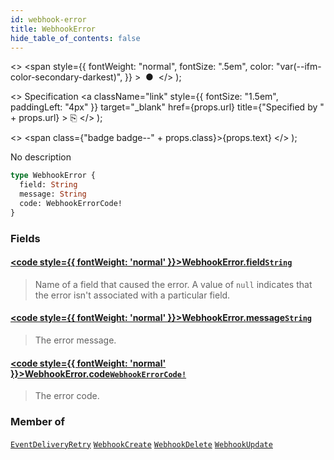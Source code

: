```yaml
---
id: webhook-error
title: WebhookError
hide_table_of_contents: false
---
```


  <>
    <span
      style={{
        fontWeight: "normal",
        fontSize: ".5em",
        color: "var(--ifm-color-secondary-darkest)",
      }}
    >
      &nbsp;●&nbsp;
    </span>
  </>
);

  <>
    Specification
    <a
      className="link"
      style={{ fontSize: "1.5em", paddingLeft: "4px" }}
      target="\_blank"
      href={props.url}
      title={"Specified by " + props.url}
    >
      ⎘
    </a>
  </>
);

  <>
    <span class={"badge badge--" + props.class}>{props.text}</span>
  </>
);

No description

```graphql
type WebhookError {
  field: String
  message: String
  code: WebhookErrorCode!
}
```

### Fields

#### [<code style={{ fontWeight: 'normal' }}>WebhookError.<b>field</b></code>](#)<Bullet />[`String`](../../../developer/api-reference/scalars/string) <Badge class="secondary" text="scalar"/>

> Name of a field that caused the error. A value of `null` indicates that the error isn't associated with a particular field.

#### [<code style={{ fontWeight: 'normal' }}>WebhookError.<b>message</b></code>](#)<Bullet />[`String`](../../../developer/api-reference/scalars/string) <Badge class="secondary" text="scalar"/>

> The error message.

#### [<code style={{ fontWeight: 'normal' }}>WebhookError.<b>code</b></code>](#)<Bullet />[`WebhookErrorCode!`](../../../developer/api-reference/enums/webhook-error-code) <Badge class="secondary" text="non-null"/> <Badge class="secondary" text="enum"/>

> The error code.

### Member of

[`EventDeliveryRetry`](../../../developer/api-reference/objects/event-delivery-retry) <Badge class="secondary" text="object"/><Bullet />[`WebhookCreate`](../../../developer/api-reference/objects/webhook-create) <Badge class="secondary" text="object"/><Bullet />[`WebhookDelete`](../../../developer/api-reference/objects/webhook-delete) <Badge class="secondary" text="object"/><Bullet />[`WebhookUpdate`](../../../developer/api-reference/objects/webhook-update) <Badge class="secondary" text="object"/>
